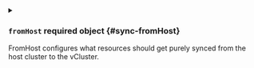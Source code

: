 
<details className="config-field" data-expandable="true">
<summary>

### `fromHost` <span className="config-field-required" data-required="false">required</span> <span className="config-field-type">object</span> <span className="config-field-default"></span> <span className="config-field-enum"></span> {#sync-fromHost}

FromHost configures what resources should get purely synced from the host cluster to the vCluster.

</summary>




<details className="config-field" data-expandable="true">
<summary>

#### `nodes` <span className="config-field-required" data-required="false">required</span> <span className="config-field-type">object</span> <span className="config-field-default"></span> <span className="config-field-enum"></span> {#sync-fromHost-nodes}

Nodes defines if nodes should get synced from the host cluster to the vCluster, but not back.

</summary>




<details className="config-field" data-expandable="false" open>
<summary>

##### `enabled` <span className="config-field-required" data-required="false">required</span> <span className="config-field-type">boolean</span> <span className="config-field-default">false</span> <span className="config-field-enum"></span> {#sync-fromHost-nodes-enabled}

Enabled specifies if syncing real nodes should be enabled. If this is disabled, vCluster will create fake nodes instead.

</summary>



</details>



<details className="config-field" data-expandable="false" open>
<summary>

##### `syncAll` <span className="config-field-required" data-required="false">required</span> <span className="config-field-type">boolean</span> <span className="config-field-default">false</span> <span className="config-field-enum"></span> {#sync-fromHost-nodes-syncAll}

SyncAll specifies if all nodes should get synced by vCluster from the host to the vCluster or only the ones where pods are assigned to.

</summary>



</details>



<details className="config-field" data-expandable="false" open>
<summary>

##### `syncLabelsTaints` <span className="config-field-required" data-required="false">required</span> <span className="config-field-type">boolean</span> <span className="config-field-default">false</span> <span className="config-field-enum"></span> {#sync-fromHost-nodes-syncLabelsTaints}

SyncLabelsTaints enables syncing labels and taints from the vCluster to the host cluster. If this is enabled someone within the vCluster will be able to change the labels and taints of the host cluster node.

</summary>



</details>



<details className="config-field" data-expandable="false" open>
<summary>

##### `clearImageStatus` <span className="config-field-required" data-required="false">required</span> <span className="config-field-type">boolean</span> <span className="config-field-default">false</span> <span className="config-field-enum"></span> {#sync-fromHost-nodes-clearImageStatus}

ClearImageStatus will erase the image status when syncing a node. This allows to hide images that are pulled by the node.

</summary>



</details>



<details className="config-field" data-expandable="true">
<summary>

##### `selector` <span className="config-field-required" data-required="false">required</span> <span className="config-field-type">object</span> <span className="config-field-default"></span> <span className="config-field-enum"></span> {#sync-fromHost-nodes-selector}

Selector can be used to define more granular what nodes should get synced from the host cluster to the vCluster.

</summary>




<details className="config-field" data-expandable="false" open>
<summary>

##### `labels` <span className="config-field-required" data-required="false">required</span> <span className="config-field-type">object</span> <span className="config-field-default"></span> <span className="config-field-enum"></span> {#sync-fromHost-nodes-selector-labels}

Labels are the node labels used to sync nodes from host cluster to vCluster. This will also set the node selector when syncing a pod from vCluster to host cluster to the same value.

</summary>



</details>


</details>


</details>



<details className="config-field" data-expandable="true">
<summary>

#### `events` <span className="config-field-required" data-required="false">required</span> <span className="config-field-type">object</span> <span className="config-field-default"></span> <span className="config-field-enum"></span> {#sync-fromHost-events}

Events defines if events should get synced from the host cluster to the vCluster, but not back.

</summary>




<details className="config-field" data-expandable="false" open>
<summary>

##### `enabled` <span className="config-field-required" data-required="false">required</span> <span className="config-field-type">boolean</span> <span className="config-field-default">false</span> <span className="config-field-enum"></span> {#sync-fromHost-events-enabled}

Enabled defines if this option should be enabled.

</summary>



</details>


</details>



<details className="config-field" data-expandable="true">
<summary>

#### `ingressClasses` <span className="config-field-required" data-required="false">required</span> <span className="config-field-type">object</span> <span className="config-field-default"></span> <span className="config-field-enum"></span> {#sync-fromHost-ingressClasses}

IngressClasses defines if ingress classes should get synced from the host cluster to the vCluster, but not back.

</summary>




<details className="config-field" data-expandable="false" open>
<summary>

##### `enabled` <span className="config-field-required" data-required="false">required</span> <span className="config-field-type">boolean</span> <span className="config-field-default">false</span> <span className="config-field-enum"></span> {#sync-fromHost-ingressClasses-enabled}

Enabled defines if this option should be enabled.

</summary>



</details>


</details>



<details className="config-field" data-expandable="true">
<summary>

#### `storageClasses` <span className="config-field-required" data-required="false">required</span> <span className="config-field-type">object</span> <span className="config-field-default"></span> <span className="config-field-enum"></span> {#sync-fromHost-storageClasses}

StorageClasses defines if storage classes should get synced from the host cluster to the vCluster, but not back.

</summary>




<details className="config-field" data-expandable="false" open>
<summary>

##### `enabled` <span className="config-field-required" data-required="false">required</span> <span className="config-field-type">boolean</span> <span className="config-field-default">false</span> <span className="config-field-enum"></span> {#sync-fromHost-storageClasses-enabled}

Enabled defines if this option should be enabled.

</summary>



</details>


</details>



<details className="config-field" data-expandable="true">
<summary>

#### `csiNodes` <span className="config-field-required" data-required="false">required</span> <span className="config-field-type">object</span> <span className="config-field-default"></span> <span className="config-field-enum"></span> {#sync-fromHost-csiNodes}

CSINodes defines if csi nodes should get synced from the host cluster to the vCluster, but not back.

</summary>




<details className="config-field" data-expandable="false" open>
<summary>

##### `enabled` <span className="config-field-required" data-required="false">required</span> <span className="config-field-type">boolean</span> <span className="config-field-default">false</span> <span className="config-field-enum"></span> {#sync-fromHost-csiNodes-enabled}

Enabled defines if this option should be enabled.

</summary>



</details>


</details>



<details className="config-field" data-expandable="true">
<summary>

#### `csiDrivers` <span className="config-field-required" data-required="false">required</span> <span className="config-field-type">object</span> <span className="config-field-default"></span> <span className="config-field-enum"></span> {#sync-fromHost-csiDrivers}

CSIDrivers defines if csi drivers should get synced from the host cluster to the vCluster, but not back.

</summary>




<details className="config-field" data-expandable="false" open>
<summary>

##### `enabled` <span className="config-field-required" data-required="false">required</span> <span className="config-field-type">boolean</span> <span className="config-field-default">false</span> <span className="config-field-enum"></span> {#sync-fromHost-csiDrivers-enabled}

Enabled defines if this option should be enabled.

</summary>



</details>


</details>



<details className="config-field" data-expandable="true">
<summary>

#### `csiStorageCapacities` <span className="config-field-required" data-required="false">required</span> <span className="config-field-type">object</span> <span className="config-field-default"></span> <span className="config-field-enum"></span> {#sync-fromHost-csiStorageCapacities}

CSIStorageCapacities defines if csi storage capacities should get synced from the host cluster to the vCluster, but not back.

</summary>




<details className="config-field" data-expandable="false" open>
<summary>

##### `enabled` <span className="config-field-required" data-required="false">required</span> <span className="config-field-type">boolean</span> <span className="config-field-default">false</span> <span className="config-field-enum"></span> {#sync-fromHost-csiStorageCapacities-enabled}

Enabled defines if this option should be enabled.

</summary>



</details>


</details>


</details>
